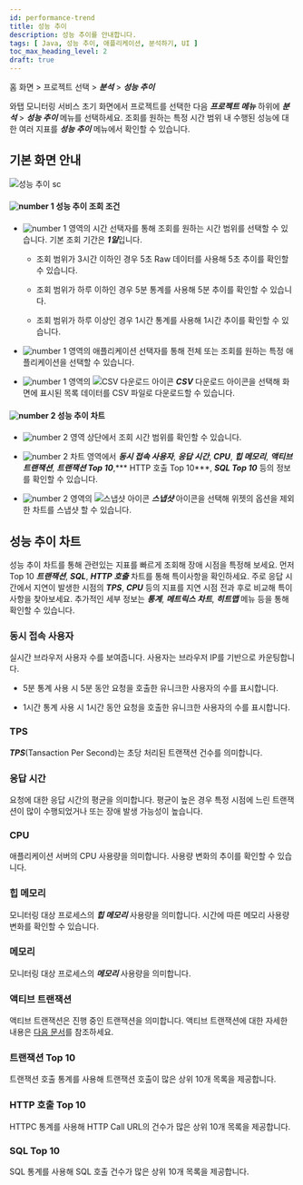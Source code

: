```yaml
---
id: performance-trend
title: 성능 추이
description: 성능 추이를 안내합니다. 
tags: [ Java, 성능 추이, 애플리케이션, 분석하기, UI ]
toc_max_heading_level: 2
draft: true
---
```


홈 화면 > 프로젝트 선택 > ***분석*** > ***성능 추이***

와탭 모니터링 서비스 초기 화면에서 프로젝트를 선택한 다음 ***프로젝트 메뉴*** 하위에 ***분석*** > ***성능 추이*** 메뉴를 선택하세요. 조회를 원하는 특정 시간 범위 내 수행된 성능에 대한 여러 지표를 ***성능 추이*** 메뉴에서 확인할 수 있습니다. 

## 기본 화면 안내

![성능 추이 sc](/img/performance-trend.png)

#### ![number 1](/img/number-01.png) 성능 추이 조회 조건

* ![number 1](/img/number-01.png) 영역의 시간 선택자를 통해 조회를 원하는 시간 범위를 선택할 수 있습니다. 기본 조회 기간은 ***1일***입니다.

  * 조회 범위가 3시간 이하인 경우 5초 Raw 데이터를 사용해 5초 추이를 확인할 수 있습니다.

  * 조회 범위가 하루 이하인 경우 5분 통계를 사용해 5분 추이를 확인할 수 있습니다.

  * 조회 범위가 하루 이상인 경우 1시간 통계를 사용해 1시간 추이를 확인할 수 있습니다.

* ![number 1](/img/number-01.png) 영역의 애플리케이션 선택자를 통해 전체 또는 조회를 원하는 특정 애플리케이션을 선택할 수 있습니다. 

* ![number 1](/img/number-01.png) 영역의 ![CSV 다운로드 아이콘](/img/ico-csv.svg) ***CSV*** 다운로드 아이콘을 선택해 화면에 표시된 목록 데이터를 CSV 파일로 다운로드할 수 있습니다.

#### ![number 2](/img/number-02.png) 성능 추이 차트

* ![number 2](/img/number-02.png) 영역 상단에서 조회 시간 범위를 확인할 수 있습니다.

* ![number 2](/img/number-02.png) 차트 영역에서 ***동시 접속 사용자***, ***응답 시간***, ***CPU***, ***힙 메모리***, ***액티브 트랜잭션***, ***트랜잭션 Top 10***,*** HTTP 호출 Top 10***, ***SQL Top 10*** 등의 정보를 확인할 수 있습니다.

* ![number 2](/img/number-02.png) 영역의 ![스냅샷 아이콘](/img/ic-camera.svg) ***스냅샷*** 아이콘을 선택해 위젯의 옵션을 제외한 차트를 스냅샷 할 수 있습니다.

## 성능 추이 차트

성능 추이 차트를 통해 관련있는 지표를 빠르게 조회해 장애 시점을 특정해 보세요. 먼저 Top 10 ***트랜잭션***, ***SQL***, ***HTTP 호출*** 차트를 통해 특이사항을 확인하세요. 주로 응답 시간에서 지연이 발생한 시점의 ***TPS***, ***CPU*** 등의 지표를 지연 시점 전과 후로 비교해 특이사항을 찾아보세요. 추가적인 세부 정보는 ***통계***, ***메트릭스 차트***, ***히트맵*** 메뉴 등을 통해 확인할 수 있습니다.

### 동시 접속 사용자

실시간 브라우저 사용자 수를 보여줍니다. 사용자는 브라우저 IP를 기반으로 카운팅합니다. 

* 5분 통계 사용 시 5분 동안 요청을 호출한 유니크한 사용자의 수를 표시합니다.

* 1시간 통계 사용 시 1시간 동안 요청을 호출한 유니크한 사용자의 수를 표시합니다.

### TPS 

***TPS***(Tansaction Per Second)는 초당 처리된 트랜잭션 건수를 의미합니다. 

### 응답 시간

요청에 대한 응답 시간의 평균을 의미합니다. 평균이 높은 경우 특정 시점에 느린 트랜잭션이 많이 수행되었거나 또는 장애 발생 가능성이 높습니다.

### CPU 

애플리케이션 서버의 CPU 사용량을 의미합니다. 사용량 변화의 추이를 확인할 수 있습니다.

<InDoc product='java,nodejs'>

### 힙 메모리

모니터링 대상 프로세스의 ***힙 메모리*** 사용량을 의미합니다. 시간에 따른 메모리 사용량 변화를 확인할 수 있습니다.

</InDoc>

<InDoc product='python,dotnet,php,golang'>

### 메모리

모니터링 대상 프로세스의 ***메모리*** 사용량을 의미합니다.

</InDoc>

### 액티브 트랜잭션

액티브 트랜잭션은 진행 중인 트랜잭션을 의미합니다. 액티브 트랜잭션에 대한 자세한 내용은 [다음 문서](dashboard#active-trs)를 참조하세요.

### 트랜잭션 Top 10

트랜잭션 호출 통계를 사용해 트랜잭션 호출이 많은 상위 10개 목록을 제공합니다.

### HTTP 호출 Top 10

HTTPC 통계를 사용해 HTTP Call URL의 건수가 많은 상위 10개 목록을 제공합니다.

### SQL Top 10

SQL 통계를 사용해 SQL 호출 건수가 많은 상위 10개 목록을 제공합니다. 